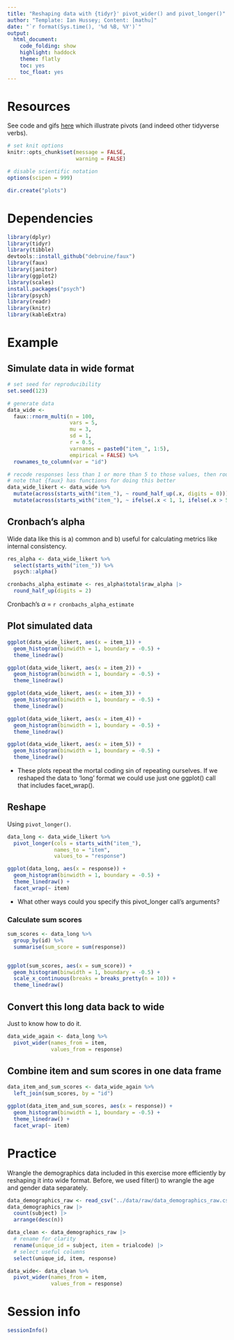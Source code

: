 ```yaml
---
title: "Reshaping data with {tidyr}' pivot_wider() and pivot_longer()"
author: "Template: Ian Hussey; Content: [mathu]"
date: "`r format(Sys.time(), '%d %B, %Y')`"
output:
  html_document:
    code_folding: show
    highlight: haddock
    theme: flatly
    toc: yes
    toc_float: yes
---
```


# Resources

See code and gifs [here](https://github.com/gadenbuie/tidyexplain?tab=readme-ov-file#pivot-wider-and-longer) which illustrate pivots (and indeed other tidyverse verbs).

```r

# set knit options
knitr::opts_chunk$set(message = FALSE,
                      warning = FALSE)

# disable scientific notation
options(scipen = 999) 

dir.create("plots")

```

# Dependencies

```r

library(dplyr)
library(tidyr)
library(tibble)
devtools::install_github("debruine/faux")
library(faux)
library(janitor)
library(ggplot2)
library(scales)
install.packages("psych")
library(psych)
library(readr)
library(knitr)
library(kableExtra)

```

# Example

## Simulate data in wide format

```r

# set seed for reproducibility
set.seed(123)

# generate data 
data_wide <- 
  faux::rnorm_multi(n = 100,
                    vars = 5,
                    mu = 3,
                    sd = 1,
                    r = 0.5,
                    varnames = paste0("item_", 1:5),
                    empirical = FALSE) %>%
  rownames_to_column(var = "id")

# recode responses less than 1 or more than 5 to those values, then round scores to whole numbers
# note that {faux} has functions for doing this better
data_wide_likert <- data_wide %>%
  mutate(across(starts_with("item_"), ~ round_half_up(.x, digits = 0))) %>%
  mutate(across(starts_with("item_"), ~ ifelse(.x < 1, 1, ifelse(.x > 5, 5, .x))))

```

## Cronbach's alpha

Wide data like this is a) common and b) useful for calculating metrics like internal consistency.

```r

res_alpha <- data_wide_likert %>%
  select(starts_with("item_")) %>%
  psych::alpha()

cronbachs_alpha_estimate <- res_alpha$total$raw_alpha |>
  round_half_up(digits = 2)

```

Cronbach's $\alpha$ = `r cronbachs_alpha_estimate`

## Plot simulated data

```r

ggplot(data_wide_likert, aes(x = item_1)) +
  geom_histogram(binwidth = 1, boundary = -0.5) +
  theme_linedraw()

ggplot(data_wide_likert, aes(x = item_2)) +
  geom_histogram(binwidth = 1, boundary = -0.5) +
  theme_linedraw()

ggplot(data_wide_likert, aes(x = item_3)) +
  geom_histogram(binwidth = 1, boundary = -0.5) +
  theme_linedraw()

ggplot(data_wide_likert, aes(x = item_4)) +
  geom_histogram(binwidth = 1, boundary = -0.5) +
  theme_linedraw()

ggplot(data_wide_likert, aes(x = item_5)) +
  geom_histogram(binwidth = 1, boundary = -0.5) +
  theme_linedraw()

```

- These plots repeat the mortal coding sin of repeating ourselves. If we reshaped the data to 'long' format we could use just one ggplot() call that includes facet_wrap(). 

## Reshape

Using `pivot_longer()`.

```r

data_long <- data_wide_likert %>%
  pivot_longer(cols = starts_with("item_"),
               names_to = "item",
               values_to = "response")

ggplot(data_long, aes(x = response)) +
  geom_histogram(binwidth = 1, boundary = -0.5) +
  theme_linedraw() +
  facet_wrap(~ item)


```

- What other ways could you specify this pivot_longer call's arguments?

### Calculate sum scores

```r

sum_scores <- data_long %>%
  group_by(id) %>%
  summarise(sum_score = sum(response))


ggplot(sum_scores, aes(x = sum_score)) +
  geom_histogram(binwidth = 1, boundary = -0.5) +
  scale_x_continuous(breaks = breaks_pretty(n = 10)) +
  theme_linedraw()

```

## Convert this long data back to wide

Just to know how to do it.

```r

data_wide_again <- data_long %>%
  pivot_wider(names_from = item,
              values_from = response)

```

## Combine item and sum scores in one data frame

```r

data_item_and_sum_scores <- data_wide_again %>%
  left_join(sum_scores, by = "id")

ggplot(data_item_and_sum_scores, aes(x = response)) +
  geom_histogram(binwidth = 1, boundary = -0.5) +
  theme_linedraw() +
  facet_wrap(~ item)

```

# Practice

Wrangle the demographics data included in this exercise more efficiently by reshaping it into wide format. Before, we used filter() to wrangle the age and gender data separately.

```r

data_demographics_raw <- read_csv("../data/raw/data_demographics_raw.csv") 
data_demographics_raw |>
  count(subject) |>
  arrange(desc(n))

data_clean <- data_demographics_raw |>
  # rename for clarity
  rename(unique_id = subject, item = trialcode) |>
  # select useful columns
  select(unique_id, item, response)

data_wide<- data_clean %>%
  pivot_wider(names_from = item,
              values_from = response)

```

# Session info

```r

sessionInfo()

```



